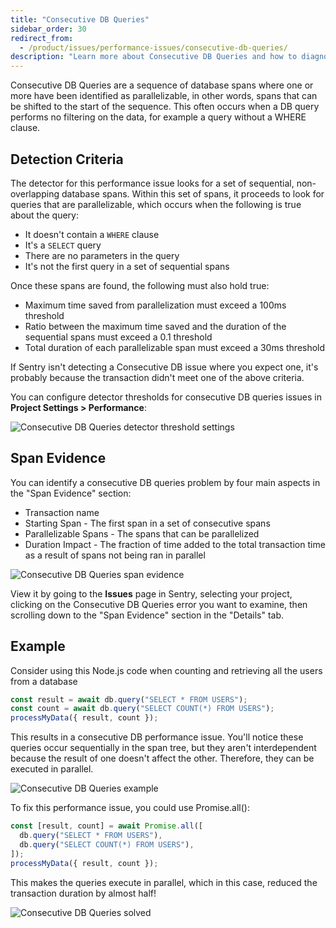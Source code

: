 ```yaml
---
title: "Consecutive DB Queries"
sidebar_order: 30
redirect_from:
  - /product/issues/performance-issues/consecutive-db-queries/
description: "Learn more about Consecutive DB Queries and how to diagnose and fix them."
---
```


Consecutive DB Queries are a sequence of database spans where one or more have been identified as parallelizable, in other words, spans that can be shifted to the start of the sequence. This often occurs when a DB query performs no filtering on the data, for example a query without a WHERE clause.

## Detection Criteria

The detector for this performance issue looks for a set of sequential, non-overlapping database spans. Within this set of spans, it proceeds to look for queries that are parallelizable, which occurs when the following is true about the query:

- It doesn't contain a `WHERE` clause
- It's a `SELECT` query
- There are no parameters in the query
- It's not the first query in a set of sequential spans

Once these spans are found, the following must also hold true:

- Maximum time saved from parallelization must exceed a 100ms threshold
- Ratio between the maximum time saved and the duration of the sequential spans must exceed a 0.1 threshold
- Total duration of each parallelizable span must exceed a 30ms threshold

If Sentry isn't detecting a Consecutive DB issue where you expect one, it's probably because the transaction didn't meet one of the above criteria.

You can configure detector thresholds for consecutive DB queries issues in **Project Settings > Performance**:

![Consecutive DB Queries detector threshold settings](consecutive-db-detector-settings.png)

## Span Evidence

You can identify a consecutive DB queries problem by four main aspects in the "Span Evidence" section:

- Transaction name
- Starting Span - The first span in a set of consecutive spans
- Parallelizable Spans - The spans that can be parallelized
- Duration Impact - The fraction of time added to the total transaction time as a result of spans not being ran in parallel

![Consecutive DB Queries span evidence](span-evidence.png)

View it by going to the **Issues** page in Sentry, selecting your project, clicking on the Consecutive DB Queries error you want to examine, then scrolling down to the "Span Evidence" section in the "Details" tab.

## Example

Consider using this Node.js code when counting and retrieving all the users from a database

```javascript
const result = await db.query("SELECT * FROM USERS");
const count = await db.query("SELECT COUNT(*) FROM USERS");
processMyData({ result, count });
```

This results in a consecutive DB performance issue. You'll notice these queries occur sequentially in the span tree,
but they aren't interdependent because the result of one doesn't affect the other. Therefore, they can be executed in parallel.

![Consecutive DB Queries example](consecutive-example.png)

To fix this performance issue, you could use Promise.all():

```javascript
const [result, count] = await Promise.all([
  db.query("SELECT * FROM USERS"),
  db.query("SELECT COUNT(*) FROM USERS"),
]);
processMyData({ result, count });
```

This makes the queries execute in parallel, which in this case, reduced the transaction duration by almost half!

![Consecutive DB Queries solved](parallel-example.png)
